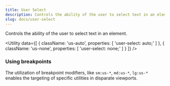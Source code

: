 ```yaml
---
title: User Select
description: Controls the ability of the user to select text in an element.
slug: docs/user-select
---
```


Controls the ability of the user to select text in an element.

<Utility
  data={[
    {
        className: 'us-auto',
        properties: [
            'user-select: auto;'
        ]
    },
    {
        className: 'us-none',
        properties: [
            'user-select: none;'
        ]
    }
  ]}
/>

### Using breakpoints

The utilization of breakpoint modifiers, like `sm:us-*`, `md:us-*`, `lg:us-*` enables the targeting of specific utilities in disparate viewports.
